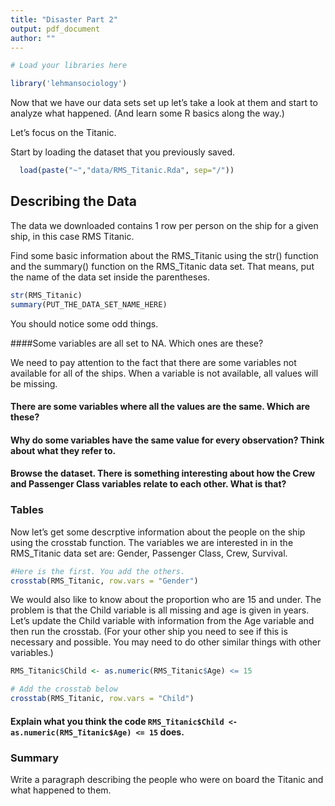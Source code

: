 ```yaml
---
title: "Disaster Part 2"
output: pdf_document
author: ""
---
```


```r
# Load your libraries here

library('lehmansociology')

```

Now that we have our data sets set up let's take a look at them and start 
to analyze what happened. (And learn some R basics along the way.)

Let's focus on the Titanic.

Start by loading the dataset that you previously saved.

````r
  load(paste("~","data/RMS_Titanic.Rda", sep="/"))
````
## Describing the Data

The data we downloaded contains 1 row per person on the ship for a given ship, in this case RMS Titanic.

Find some basic information about the RMS_Titanic using the str() function and the summary()
function on the RMS_Titanic data set. That means, put the name of the data set inside 
the parentheses.
```r
str(RMS_Titanic)
summary(PUT_THE_DATA_SET_NAME_HERE)

```

You should notice some odd things.

####Some variables are all set to NA.  Which ones are these?


We need to pay attention to the fact that there are some variables not available for all 
of the ships. When a variable is not available, all values will be missing.


#### There are some variables where all the values are the same. Which are these?


#### Why do some variables have the same value for every observation?  Think about what they refer to.


#### Browse the dataset.  There is something interesting about how the Crew and Passenger Class variables relate to each other.  What is that?


### Tables

Now let's get some descrptive information about the people on the ship using the crosstab function. The variables we are interested in in the RMS_Titanic data set are: 
Gender, Passenger Class, Crew, Survival. 



```r

#Here is the first. You add the others.
crosstab(RMS_Titanic, row.vars = "Gender")


```

We would also like to know about the proportion who are 15 and under. The problem is that the Child variable is all missing and age is given in years.  Let's update the Child variable with information from the Age variable and then run the crosstab.
(For your other ship you need to see if this is necessary and possible. 
You may need to do other similar things with other variables.)

```r
RMS_Titanic$Child <- as.numeric(RMS_Titanic$Age) <= 15

# Add the crosstab below
crosstab(RMS_Titanic, row.vars = "Child")

```

#### Explain what you think the code `RMS_Titanic$Child <- as.numeric(RMS_Titanic$Age) <= 15 ` does.



### Summary

Write a paragraph describing the people who were on board the Titanic and what happened to them. 
